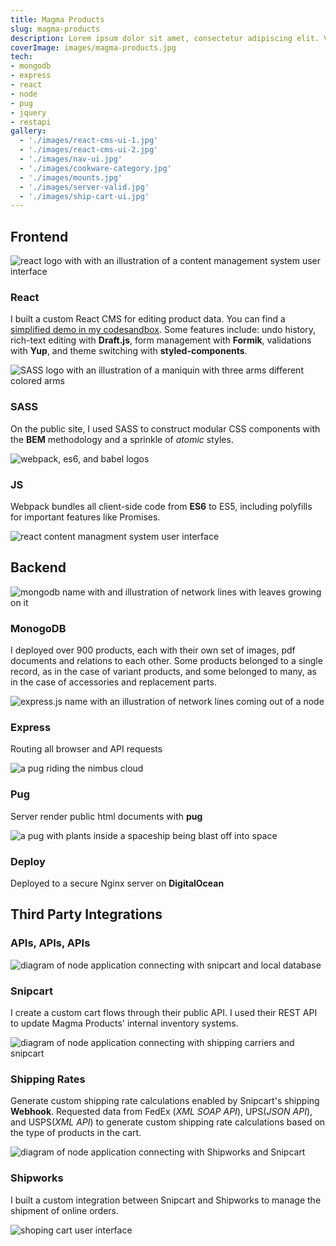 ```yaml
---
title: Magma Products
slug: magma-products
description: Lorem ipsum dolor sit amet, consectetur adipiscing elit. Vivamus tincidunt tristique ipsum, quis condimentum velit rutrum quis. Donec ex turpis, aliquam eget efficitur non, congue ut diam. Cras vehicula cursus enim, sed aliquam dui condimentum ut. Duis non elit ac felis fringilla volutpat ac et ex.
coverImage: images/magma-products.jpg
tech:
- mongodb
- express
- react
- node
- pug
- jquery
- restapi
gallery:
  - './images/react-cms-ui-1.jpg'
  - './images/react-cms-ui-2.jpg'
  - './images/nav-ui.jpg'
  - './images/cookware-category.jpg'
  - './images/mounts.jpg'
  - './images/server-valid.jpg'
  - './images/ship-cart-ui.jpg'
---
```


<section id="frontend">

## Frontend

<div className="grid">
<div className="grid-item">

![react logo with with an illustration of a content management system user interface](images/react-cms.png)

### React

I built a custom React CMS for editing product data. You can find a [simplified demo in my codesandbox](https://codesandbox.io/s/github/lunajuan/cms-react-demo). Some features include:  undo history, rich-text editing with **Draft.js**, form management with **Formik**, validations with **Yup**, and theme switching with **styled-components**.

</div>

<div className="grid-item">

![SASS logo with an illustration of a maniquin with three arms different colored arms](images/sass.png)

### SASS
On the public site, I used SASS to construct modular CSS components with the **BEM** methodology and a sprinkle of *atomic* styles.

</div>

<div className="grid-item">

![webpack, es6, and babel logos](images/js.png)

### JS
Webpack bundles all client-side code from **ES6** to ES5, including polyfills for important features like Promises.

</div>

<div className="grid-item grid-item--screenshot">

![react content managment system user interface](images/react-cms-ui-close.jpg)

</div>
</div>

</section>

<section id="backend">

## Backend

<div className="grid">
<div className="grid-item">

![mongodb name with and illustration of network lines with leaves growing on it](images/mongodb.png)

### MonogoDB

I deployed over 900 products, each with their own set of images, pdf documents and relations to each other. Some products belonged to a single record, as in the case of variant products, and some belonged to many, as in the case of accessories and replacement parts.

</div>

<div className="grid-item">

![express.js name with an illustration of network lines coming out of a node](images/express.png)

### Express

Routing all browser and API requests

</div>

<div className="grid-item">

![a pug riding the nimbus cloud](images/pug.png)

### Pug

Server render public html documents with **pug**

</div>

<div className="grid-item">

![a pug with plants inside a spaceship being blast off into space](images/deploy.png)

### Deploy
Deployed to a secure Nginx server on **DigitalOcean**

</div>
</div>

</section>

<section id="third-party">

<div className="reverse-order">

## Third Party Integrations

  <h3 className="subtitle">APIs, APIs, APIs</h3>
</div>

<div className="grid">
<div className="grid-item">

![diagram of node application connecting with snipcart and local database](images/snipcart-integration.png)

### Snipcart

I create a custom cart flows through their public API. I used their REST API to update Magma Products' internal inventory systems.

</div>

<div className="grid-item">

![diagram of node application connecting with shipping carriers and snipcart](images/shipping-integration.png)

### Shipping Rates

Generate custom shipping rate calculations enabled by Snipcart's shipping **Webhook**. Requested data from FedEx (*XML SOAP API*), UPS(*JSON API*), and USPS(*XML API*) to generate custom shipping rate calculations based on the type of products in the cart.

</div>

<div className="grid-item">

![diagram of node application connecting with Shipworks and Snipcart](images/shipworks-integration.png)

### Shipworks

I built a custom integration between Snipcart and Shipworks to manage the shipment of online orders.

</div>

<div className="grid-item grid-item--screenshot">

![shoping cart user interface](images/ship-cart-ui-close.jpg)

</div>

</div>

</section>